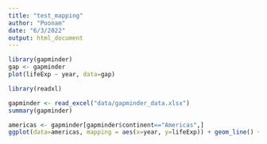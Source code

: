 ```yaml
---
title: "test_mapping"
author: "Poonam"
date: "6/3/2022"
output: html_document
---
```

```r
library(gapminder)
gap <- gapminder
plot(lifeExp ~ year, data=gap)

```
```r
library(readxl)

gapminder <- read_excel("data/gapminder_data.xlsx")
summary(gapminder)
```
```r
americas <- gapminder[gapminder$continent=="Americas",]
ggplot(data=americas, mapping = aes(x=year, y=lifeExp)) + geom_line() + facet_wrap( ~ country) + theme(axis.text.x = element_text(angle = 45))
```



